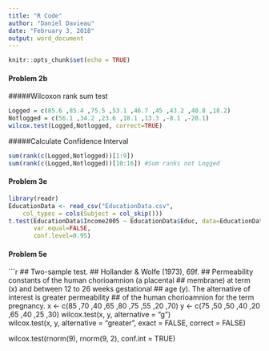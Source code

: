 ```yaml
---
title: "R Code"
author: "Daniel Davieau"
date: "February 3, 2018"
output: word_document
---
```


```r
knitr::opts_chunk$set(echo = TRUE)
```
#### Problem 2b
#####Wilcoxon rank sum test
```r
Logged = c(85.6 ,85.4 ,75.5 ,53.1 ,46.7 ,45 ,43.2 ,40.8 ,18.2)
Notlogged = c(56.1 ,34.2 ,23.6 ,18.1 ,13.3 ,-8.1 ,-20.1)
wilcox.test(Logged,Notlogged, correct=TRUE)
```
#####Calculate Confidence Interval
```r
sum(rank(c(Logged,Notlogged))[1:9])
sum(rank(c(Logged,Notlogged))[10:16]) #Sum ranks not Logged
```
#### Problem 3e
```r
library(readr)
EducationData <- read_csv("EducationData.csv", 
    col_types = cols(Subject = col_skip()))
t.test(EducationData$Income2005 ~ EducationData$Educ, data=EducationData, 
       var.equal=FALSE,
       conf.level=0.95)
```
#### Problem 5e
```r
## Two-sample test.
## Hollander & Wolfe (1973), 69f.
## Permeability constants of the human chorioamnion (a placental
##  membrane) at term (x) and between 12 to 26 weeks gestational
##  age (y).  The alternative of interest is greater permeability
##  of the human chorioamnion for the term pregnancy.
x <- c(85 ,70 ,40 ,65 ,80 ,75 ,55 ,20 ,70)
y <- c(75 ,50 ,50 ,40 ,20 ,65 ,40 ,25 ,30)
wilcox.test(x, y, alternative = "g")    
wilcox.test(x, y, alternative = "greater",
            exact = FALSE, correct = FALSE)
                                           
wilcox.test(rnorm(9), rnorm(9, 2), conf.int = TRUE)
